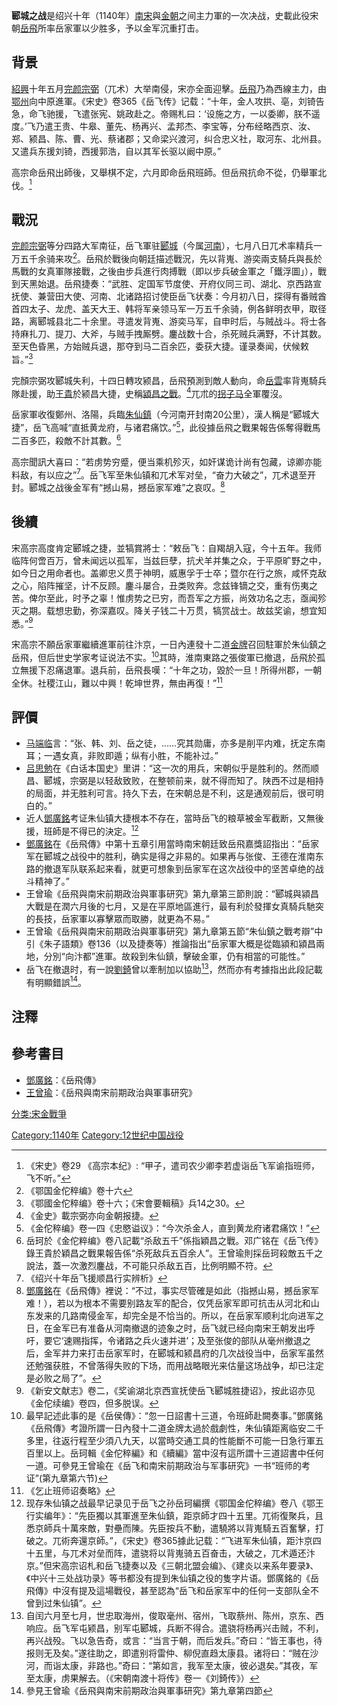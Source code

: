 '''郾城之战'''是绍兴十年（1140年）[[南宋|南宋]]與[[金朝|金朝]]之间主力軍的一次决战，史載此役宋朝[[岳飛|岳飛]]所率岳家軍以少胜多，予以金军沉重打击。

==背景==
[[紹興|紹興]]十年五月[[完颜宗弼|完颜宗弼]]（兀术）大举南侵，宋亦全面迎擊。[[岳飛|岳飛]]乃為西線主力，由[[鄂州|鄂州]]向中原進軍。《宋史》卷365《岳飞传》记载：“十年，金人攻拱、亳，刘锜告急，命飞驰援，飞遣张宪、姚政赴之。帝赐札曰：‘设施之方，一以委卿，朕不遥度。’飞乃遣王贵、牛皋、董先、杨再兴、孟邦杰、李宝等，分布经略西京、汝、郑、颍昌、陈、曹、光、蔡诸郡；又命梁兴渡河，纠合忠义社，取河东、北州县。又遣兵东援刘锜，西援郭浩，自以其军长驱以阚中原。”

高宗命岳飛出師後，又舉棋不定，六月即命岳飛班師。但岳飛抗命不從，仍舉軍北伐。<ref>《宋史》卷29 《高宗本纪》: “甲子，遣司农少卿李若虚诣岳飞军谕指班师，飞不听。”</ref>

==戰況==
[[完颜宗弼|完颜宗弼]]等分四路大军南征，岳飞軍驻[[郾城|郾城]]（今属[[河南|河南]]），七月八日兀术率精兵一万五千余骑来攻<ref>《鄂国金佗稡编》卷十六</ref>。岳飛於戰後向朝廷描述戰況，先以背嵬、游奕兩支騎兵與長於馬戰的女真軍隊接戰，之後由步兵進行肉搏戰（即以步兵破金軍之「鐵浮圖」），戰到天黑始退。岳飛捷奏：“武胜、定国军节度使、开府仪同三司、湖北、京西路宣抚使、兼营田大使、河南、北诸路招讨使臣岳飞状奏：今月初八日，探得有番贼酋首四太子、龙虎、盖天大王、韩将军亲领马军一万五千余骑，例各鲜明衣甲，取径路，离郾城县北二十余里。寻遣发背嵬、游奕马军，自申时后，与贼战斗。将士各持麻扎刀、提刀、大斧，与贼手拽厮劈。鏖战数十合，杀死贼兵满野，不计其数。至天色昏黑，方始贼兵退，那夺到马二百余匹，委获大捷。谨录奏闻，伏候敕旨。”<ref>《鄂國金佗稡编》卷十六；《宋會要輯稿》兵14之30。</ref>

完顏宗弼攻郾城失利，十四日轉攻颍昌，岳飛預測到敵人動向，命[[岳雲|岳雲]]率背嵬騎兵隊赴援，助[[王貴|王貴]]於颍昌大捷，史稱[[岳飛|潁昌之戰]]。<ref>《金史》載宗弼亦向金朝报捷。</ref>兀朮的[[拐子马|拐子马]]全軍覆沒。

岳家軍收復鄭州、洛陽，兵臨[[朱仙鎮|朱仙鎮]]（今河南开封南20公里），漢人稱是“郾城大捷”，岳飞高喊“直抵黄龙府，与诸君痛饮。”<ref>《金佗稡编》卷一四《忠愍谥议》：“今次杀金人，直到黄龙府诸君痛饮！”</ref>，此役據岳飛之戰果報告係奪得戰馬二百多匹，殺敵不計其數。<ref>岳珂於《金佗粹编》卷八記載“杀敌五千”係指穎昌之戰。邓广铭在《岳飞传》錄王貴於穎昌之戰果報告係“杀死敌兵五百余人”。王曾瑜則採岳珂殺敵五千之說法，蓋一次激烈鏖战，不可能只杀敌五百，比例明顯不符。</ref>

高宗聞訊大喜曰：“若虏势穷蹙，便当乘机殄灭，如奸谋诡计尚有包藏，谅卿亦能料敌，有以应之”<ref>《绍兴十年岳飞援顺昌行实辨析》</ref>。岳飞军至朱仙镇和兀术军对垒，“奋力大破之”，兀术退至开封。郾城之战後金军有“撼山易，撼岳家军难”之哀叹。<ref>[[鄧廣銘|鄧廣銘]]在《岳飛傳》裡说：“不过，事实尽管確是如此（指撼山易，撼岳家军难！），若以为根本不需要别路友军的配合，仅凭岳家军即可抗击从河北和山东发来的几路南侵金军，却完全是不恰当的。所以，在岳家军顺利北向进军之日，在金军已有准备从河南撤退的迹象之时，岳飞就已经向南宋王朝发出呼吁，要它‘速赐指挥，令诸路之兵火速并进’；及至张俊的部队从毫州撤退之后，金军并力来打击岳家军时，在郾城和颍昌府的几次战役当中，岳家军虽然还勉强获胜，不曾落得失败的下场，而用战略眼光来估量这场战争，却已注定是必败之局了”。</ref>

==後續==
宋高宗高度肯定郾城之捷，並犒賞將士：“敕岳飞：自羯胡入寇，今十五年。我师临阵何啻百万，曾未闻远以孤军，当兹巨孽，抗犬羊并集之众，于平原旷野之中，如今日之用命者也。盖卿忠义贯于神明，威惠孚于士卒；暨尔在行之旅，咸怀克敌之心，陷阵摧坚，计不反顾。鏖斗屡合，丑类败奔。念兹锋镝之交，重有伤夷之苦。俾尔至此，时予之辜！惟虏势之已穷，而吾军之方振，尚效功名之志，亟闻殄灭之期。载想忠勤，弥深嘉叹。降关子钱二十万贯，犒赏战士。故兹奖谕，想宜知悉。”<ref>《新安文献志》卷二，《奖谕湖北京西宣抚使岳飞郾城胜捷诏》，按此诏亦见《金佗续编》卷四，但多脱误。</ref>

宋高宗不願岳家軍繼續進軍前往汴京，一日內連發十二道[[金字牌|金牌]]召回駐軍於朱仙鎮之岳飛，但后世史学家考证说法不实。<ref>最早記述此事的是《岳侯傳》：“忽一日詔書十三道，令班師赴闕奏事。”鄧廣銘《岳飛傳》考證所謂一日內發十二道金牌太過於戲劇性，朱仙镇距离临安二千多里，往返行程至少須八九天，以當時交通工具的性能斷不可能一日急行軍五百里以上。岳珂輯《金佗稡編》和《續編》當中沒有這所謂十三道詔書中任何一道。可參見王曾瑜在《岳飞和南宋前期政治与军事研究》一书“班师的考证”(第九章第六节)</ref>其時，淮南東路之張俊軍已撤退，岳飛於孤立無援下忍痛退軍。退兵前，岳飛長嘆：“十年之功，毀於一旦！所得州郡，一朝全休。社稷江山，難以中興！乾坤世界，無由再復！”<ref>《乞止班师诏奏略》</ref>

==評價==
*[[马端临|马端临]]言：“张、韩、刘、岳之徒，……究其勋庸，亦多是削平内难，抚定东南耳；一遇女真，非败即遁；纵有小胜，不能补过。”
*[[吕思勉|吕思勉]]在《白话本国史》里讲：“这一次的用兵，宋朝似乎是胜利的。然而顺昌、郾城，宗弼是以轻敌致败，在整顿前来，就不得而知了。陕西不过是相持的局面，并无胜利可言。持久下去，在宋朝总是不利，这是通观前后，很可明白的。”
*近人[[鄧廣銘|鄧廣銘]]考证朱仙镇大捷根本不存在，當時岳飞的粮草被金军截断，又無後援，班師是不得已的決定。<ref>现存朱仙镇之战最早记录见于岳飞之孙岳珂編撰《鄂国金佗稡编》卷八《鄂王行实编年》：“先臣獨以其軍進至朱仙鎮，距京師才四十五里。兀術復聚兵，且悉京師兵十萬來敵，對壘而陳。先臣按兵不動，遣驍將以背嵬騎五百奮擊，打破之。兀術奔還京師。”，《宋史》卷365據此记载：“飞进军朱仙镇，距汴京四十五里，与兀术对垒而阵，遣骁将以背嵬骑五百奋击，大破之，兀术遁还汴京。”但宋高宗诏札和岳飞捷奏以及《三朝北盟会编》、《建炎以来系年要录》、《中兴十三处战功录》等书都没有提到朱仙镇之役的隻字片语。鄧廣銘的《岳飛傳》中沒有提及這場戰役，甚至認為“岳飞和岳家军中的任何一支部队全不曾到过朱仙镇”。</ref>
*[[鄧廣銘|鄧廣銘]]在《岳飛傳》中第十五章引用當時南宋朝廷致岳飛嘉獎詔指出：“岳家军在郾城之战役中的胜利，确实是得之非易的。如果再与张俊、王德在淮南东路的撤退军队联系起来看，就更可想象到岳家军在这次战役中的坚苦卓绝的战斗精神了。”
*王曾瑜《岳飛與南宋前期政治與軍事研究》第九章第三節則說：“郾城與潁昌大戰是在潤六月後的七月，又是在平原地區進行，最有利於發揮女真騎兵馳突的長技，岳家軍以寡擊眾而取勝，就更為不易。”
*王曾瑜《岳飛與南宋前期政治與軍事研究》第九章第五節“朱仙鎮之戰考辯”中引《朱子語類》卷136（以及捷奏等）推論指出“岳家軍大概是從臨潁和潁昌兩地，分別“向汴都”進軍。故殺到朱仙鎮，擊破金軍，仍有相當的可能性。”
*岳飞在撤退时，有一說[[劉錡|劉錡]]曾以牽制加以協助<ref>自闰六月至七月，世忠取海州，俊取毫州、宿州，飞取蔡州、陈州，京东、西响应。岳飞军屯颍昌，别军屯郾城，兵断不得合。遣骁将杨再兴击贼，不利，再兴战殁。飞以急告奇，或言：“当言于朝，而后发兵。”奇曰：“皆王事也，待报则无及矣。”遂往助之，即遣别将雷仲、柳倪直趋太康县。诸将曰：“贼在沙河，而诣太康，非路也。”奇曰：“第如言，我军至太康，彼必退矣。”其夜，军至太康，虏果解去。（《宋朝南渡十将传》卷一《刘錡传》）</ref>，然而亦有考據指出此段記載有明顯錯誤<ref>參見王曾瑜《岳飛與南宋前期政治與軍事研究》第九章第四節</ref>。

==注釋==
{{reflist|2}}

==參考書目==
*[[鄧廣銘|鄧廣銘]]：《岳飛傳》
*[[王曾瑜|王曾瑜]]：《岳飛與南宋前期政治與軍事研究》

{{宋朝歷史事件|index=YCZZ}}

[[分类:宋金戰爭|分类:宋金戰爭]]
[[Category:1140年|Category:1140年]]
[[Category:12世纪中国战役|Category:12世纪中国战役]]